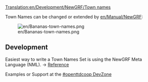 [[Translation:en/Development/NewGRF/Town names]]


Town Names can be changed or extended by [[en/Manual/NewGRF]]:

[[File:en/Bananas-town-names.png]]


==Development==

Easiest way to write a Town Names Set is using the NewGRF Meta Language (NML).
-> [http://newgrf-specs.tt-wiki.net/wiki/NML:Town_names Reference]

Examples or Support at the [http://dev.openttdcoop.org/projects/townnames #openttdcoop DevZone]